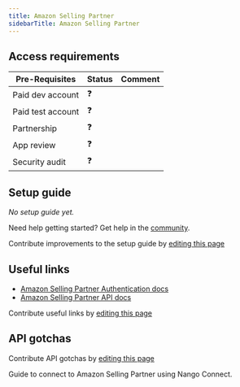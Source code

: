 ```yaml
---
title: Amazon Selling Partner
sidebarTitle: Amazon Selling Partner
---
```



<Overview />
<PreBuiltTooling />
<PreBuiltUseCases />

## Access requirements
| Pre-Requisites | Status | Comment|
| - | - | - |
| Paid dev account | ❓ |  |
| Paid test account | ❓ |  |
| Partnership | ❓ | |
| App review | ❓ |  |
| Security audit | ❓ | |


## Setup guide

_No setup guide yet._

<Tip>Need help getting started? Get help in the [community](https://nango.dev/slack).</Tip>

<Note>Contribute improvements to the setup guide by [editing this page](https://github.com/nangohq/nango/tree/master/docs/integrations/all/amazon-selling-partner.mdx)</Note>


## Useful links

-   [Amazon Selling Partner Authentication docs](https://developer-docs.amazon.com/amazon-shipping/docs/amazon-scpn-authorization-workflow)
-   [Amazon Selling Partner API docs](https://developer-docs.amazon.com/sp-api/reference/welcome-to-api-references)

<Note>Contribute useful links by [editing this page](https://github.com/nangohq/nango/tree/master/docs/integrations/all/amazon-selling-partner.mdx)</Note>

## API gotchas


<Note>Contribute API gotchas by [editing this page](https://github.com/nangohq/nango/tree/master/docs/integrations/all/amazon-selling-partner.mdx)</Note>

<Card title="Connect to Amazon Selling Partner" icon="link" href="/integrations/all/amazon-selling-partner/connect" horizontal>
  Guide to connect to Amazon Selling Partner using Nango Connect.
</Card>
